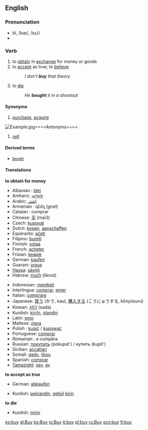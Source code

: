 ==English==

=== Pronunciation ===
*bī, /baɪ/, /<tt>baI</tt>/
*{{audio|en-us-buy.ogg|Audio (US)}}

=== Verb ===
{{irregverb|'''to buy'''|'''[[buys]]'''|'''[[bought]]'''|'''[[bought]]'''|'''[[buying]]'''}}
# to [[obtain]] in [[exchange]] for money or goods
# to [[accept]] as true; to [[believe]]
#:''I don't '''buy''' that theory''
# to [[die]]
#:''He '''bought''' it in a shootout''

==== Synonyms ====
#[[purchase]], [[acquire]]<!-- does acquier apply a transaction or just a syn of "receive"? -->

[[Image:Example.jpg]]====Antonyms====
#[[sell]]

====Derived terms====
*[[buyer]]

====Translations====
'''to obtain for money'''
{{top}}
*Albanian : [[blej]]
*Amharic: [[መግዛት]]
*Arabic: [[اشتر]]
*Armenian : գնել (gnel)
*Catalan : comprar
*Chinese: [[买]] (mai3)
*Czech: [[kupovat]]
*Dutch: [[kopen]], [[aanschaffen]]
*Esperanto: [[aĉeti]]
*Filipino: [[bumilí]]
*Finnish: [[ostaa]]
*French: [[acheter]]
*Frisian: [[keapje]]
*German: [[kaufen]]
*Guarani: [[jogua]]
*[[Hausa]]: [[sáyóó]]
*Hebrew: [[לקנות]] (liknot)
{{mid}}
*Indonesian: [[beli|membeli]]
*Interlingua: [[comprar]], [[emer]]
*Italian: [[comprare]]
*Japanese: [[買う]] (かう, kau), [[購入]]する (こうにゅうする, kōnyūsuru)
*Korean: [[사다]] (sada)
*Kurdish: [[kirrîn]], [[standin]]
*Latin: [[emo]]
*Maltese: [[xtara]]
*Polish : [[kupić]] / [[kupować]]
*Portuguese: [[comprar]]
*Romanian : a cumpăra
*Russian: [[покупать]] (pokupat') / купить (kupit')
*Sicilian: [[accattari]]
*Somali: [[gado]], [[iibso]]
*Spanish: [[comprar]]
*[[Tamazight]]: [[seγ]], [[aγ]]
{{bottom}}

'''to accept as true'''
{{top}}
*German: [[abkaufen]]
{{mid}}
*Kurdish: [[pejirandin]], [[qebûl]] [[kirin]]
{{bottom}}

'''to die'''
{{top}}
{{mid}}
*Kurdish: [[mirin]]
{{bottom}}

[[es:buy]]
[[gl:Buy]]
[[ko:Buy]]
[[io:Buy]]
[[it:buy]]
[[pl:buy]]
[[ru:Buy]]
[[scn:buy]]
[[fi:buy]]